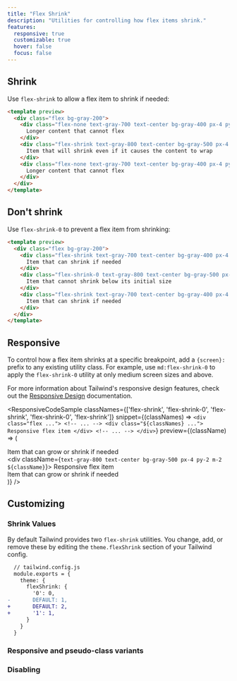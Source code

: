 ```yaml
---
title: "Flex Shrink"
description: "Utilities for controlling how flex items shrink."
features:
  responsive: true
  customizable: true
  hover: false
  focus: false
---
```




## Shrink

Use `flex-shrink` to allow a flex item to shrink if needed:

```html
<template preview>
  <div class="flex bg-gray-200">
    <div class="flex-none text-gray-700 text-center bg-gray-400 px-4 py-2 m-2">
      Longer content that cannot flex
    </div>
    <div class="flex-shrink text-gray-800 text-center bg-gray-500 px-4 py-2 m-2">
      Item that will shrink even if it causes the content to wrap
    </div>
    <div class="flex-none text-gray-700 text-center bg-gray-400 px-4 py-2 m-2">
      Longer content that cannot flex
    </div>
  </div>
</template>
```

## Don't shrink

Use `flex-shrink-0` to prevent a flex item from shrinking:

```html
<template preview>
  <div class="flex bg-gray-200">
    <div class="flex-shrink text-gray-700 text-center bg-gray-400 px-4 py-2 m-2">
      Item that can shrink if needed
    </div>
    <div class="flex-shrink-0 text-gray-800 text-center bg-gray-500 px-4 py-2 m-2">
      Item that cannot shrink below its initial size
    </div>
    <div class="flex-shrink text-gray-700 text-center bg-gray-400 px-4 py-2 m-2">
      Item that can shrink if needed
    </div>
  </div>
</template>
```

## Responsive

To control how a flex item shrinks at a specific breakpoint, add a `{screen}:` prefix to any existing utility class. For example, use `md:flex-shrink-0` to apply the `flex-shrink-0` utility at only medium screen sizes and above.

For more information about Tailwind's responsive design features, check out the [Responsive Design](/docs/responsive-design) documentation.

<ResponsiveCodeSample
  classNames={['flex-shrink', 'flex-shrink-0', 'flex-shrink', 'flex-shrink-0', 'flex-shrink']}
  snippet={(classNames) => `
    <div class="flex ...">
      <!-- ... -->
      <div class="${classNames} ...">
        Responsive flex item
      </div>
      <!-- ... -->
    </div>
  `}
  preview={(className) => (
    <div className="flex bg-gray-200">
      <div className="flex-shrink text-gray-700 text-center bg-gray-400 px-4 py-2 m-2">
        Item that can grow or shrink if needed
      </div>
      <div className={`text-gray-800 text-center bg-gray-500 px-4 py-2 m-2 ${className}`}>
        Responsive flex item
      </div>
      <div className="flex-shrink text-gray-700 text-center bg-gray-400 px-4 py-2 m-2">
        Item that can grow or shrink if needed
      </div>
    </div>
  )}
/>

## Customizing

### Shrink Values

By default Tailwind provides two `flex-shrink` utilities. You change, add, or remove these by editing the `theme.flexShrink` section of your Tailwind config.

```diff
  // tailwind.config.js
  module.exports = {
    theme: {
      flexShrink: {
        '0': 0,
-       DEFAULT: 1,
+       DEFAULT: 2,
+       '1': 1,
      }
    }
  }
```

### Responsive and pseudo-class variants

<Variants plugin="flexShrink" />

### Disabling

<Disabling plugin="flexShrink" />
